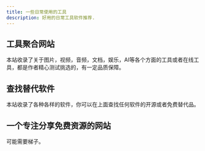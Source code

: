 ```yaml
---
title: 一些日常使用的工具
description: 好用的日常工具软件推荐.
---
```


## 工具聚合网站


<CardGrid>
	<Card title="30aitool" icon="seti:notebook">
		本站收录了关于图片，视频，音频，文档，娱乐，AI等各个方面的工具或者在线工具，都是作者精心测试挑选的，有一定品质保障。
		<LinkCard title="网站" href="https://www.30aitool.com/" />
	</Card>
</CardGrid>

## 查找替代软件

<CardGrid>
	<Card title="alternativeto" icon="seti:notebook">
		本站收录了各种各样的软件，你可以在上面查找任何软件的开源或者免费替代品。
		<LinkCard title="网站" href="https://alternativeto.net/" />
	</Card>
</CardGrid>

## 一个专注分享免费资源的网站

<CardGrid>
	<Card title="A姐分享" icon="seti:notebook">
		可能需要梯子。
		<LinkCard title="网站" href="https://www.ahhhhfs.com/" />
	</Card>
</CardGrid>
